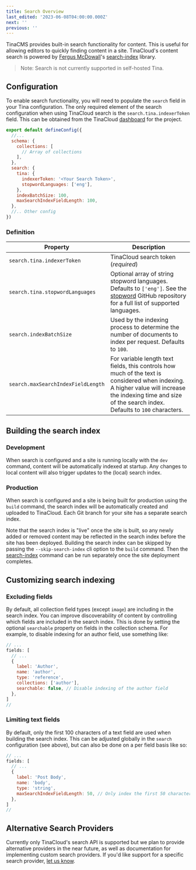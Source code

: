 ```yaml
---
title: Search Overview
last_edited: '2023-06-08T04:00:00.000Z'
next: ''
previous: ''
---
```


TinaCMS provides built-in search functionality for content. This is useful for allowing editors to quickly finding content in a site. TinaCloud's content search is powered by [Fergus McDowall](https://github.com/fergiemcdowall "Fergus McDowall")'s [search-index](https://www.npmjs.com/package/search-index "search-index") library.

> Note: Search is not currently supported in self-hosted Tina.

## Configuration

To enable search functionality, you will need to populate the `search` field in your Tina configuration. The only required element of the search configuration when using TinaCloud search is the `search.tina.indexerToken` field. This can be obtained from the TinaCloud [dashboard](/docs/tina-cloud/dashboard/projects/#api-tokens) for the project.

```javascript
export default defineConfig({
  //...
  schema: {
    collections: [
      // Array of collections
    ],
  },
  search: {
    tina: {
      indexerToken: '<Your Search Token>',
      stopwordLanguages: ['eng'],
    },
    indexBatchSize: 100,
    maxSearchIndexFieldLength: 100,
  },
  //.. Other config
})
```

### Definition

| Property                           | Description                                                                                                                                                                                                 |
| ---------------------------------- | ----------------------------------------------------------------------------------------------------------------------------------------------------------------------------------------------------------- |
| `search.tina.indexerToken`         | TinaCloud search token (*required*)                                                                                                                                                                         |
| `search.tina.stopwordLanguages`    | Optional array of string stopword languages. Defaults to `['eng']`. See the [stopword](https://github.com/fergiemcdowall/stopword#language-code) GitHub repository for a full list of supported languages.  |
| `search.indexBatchSize`            | Used by the indexing process to determine the number of documents to index per request. Defaults to `100`.                                                                                                  |
| `search.maxSearchIndexFieldLength` | For variable length text fields, this controls how much of the text is considered when indexing. A higher value will increase the indexing time and size of the search index. Defaults to `100` characters. |

## Building the search index

### Development

When search is configured and a site is running locally with the `dev` command, content will be automatically indexed at startup. Any changes to local content will also trigger updates to the (local) search index.

### Production

When search is configured and a site is being built for production using the `build` command, the search index will be automatically created and uploaded to TinaCloud. Each Git branch for your site has a separate search index.

Note that the search index is "live" once the site is built, so any newly added or removed content may be reflected in the search index before the site has been deployed. Building the search index can be skipped by passing the `--skip-search-index` cli option to the `build` command. Then the [search-index](/docs/cli-overview/#tinacms-search-index) command can be run separately once the site deployment completes.

## Customizing search indexing

### Excluding fields

By default, all collection field types (except `image`) are including in the search index. You can improve discoverability of content by controlling which fields are included in the search index. This is done by setting the optional `searchable` property on fields in the collection schema. For example, to disable indexing for an author field, use something like:

```javascript
// ...
fields: [
  // ...
  {
    label: 'Author',
    name: 'author',
    type: 'reference',
    collections: ['author'],
    searchable: false, // Disable indexing of the author field
  },
]
//
```

### Limiting text fields

By default, only the first 100 characters of a text field are used when building the search index. This can be adjusted globally in the `search` configuration (see above), but can also be done on a per field basis like so:

```javascript
// ...
fields: [
  // ...
  {
    label: 'Post Body',
    name: 'body',
    type: 'string',
    maxSearchIndexFieldLength: 50, // Only index the first 50 characters of this field
  },
]
//
```

## Alternative Search Providers

Currently only TinaCloud's search API is supported but we plan to provide alternative providers in the near future, as well as documentation for implementing custom search providers. If you'd like support for a specific search provider, [let us know](https://github.com/tinacms/tinacms/discussions).
